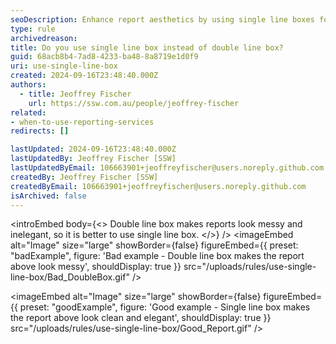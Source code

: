 ```yaml
---
seoDescription: Enhance report aesthetics by using single line boxes for a cleaner, more elegant appearance.
type: rule
archivedreason:
title: Do you use single line box instead of double line box?
guid: 68acb8b4-7ad8-4233-ba48-8a8719e1d0f9
uri: use-single-line-box
created: 2024-09-16T23:48:40.000Z
authors:
  - title: Jeoffrey Fischer
    url: https://ssw.com.au/people/jeoffrey-fischer
related:
- when-to-use-reporting-services
redirects: []

lastUpdated: 2024-09-16T23:48:40.000Z
lastUpdatedBy: Jeoffrey Fischer [SSW]
lastUpdatedByEmail: 106663901+jeoffreyfischer@users.noreply.github.com
createdBy: Jeoffrey Fischer [SSW]
createdByEmail: 106663901+jeoffreyfischer@users.noreply.github.com
isArchived: false
---
```


<introEmbed
  body={<>
Double line box makes reports look messy and inelegant, so it is better to use single line box.
  </>}
/>
<imageEmbed
  alt="Image"
  size="large"
  showBorder={false}
  figureEmbed={{
    preset: "badExample",
    figure: 'Bad example - Double line box makes the report above look messy',
    shouldDisplay: true
  }}
  src="/uploads/rules/use-single-line-box/Bad_DoubleBox.gif"
/>

<imageEmbed
  alt="Image"
  size="large"
  showBorder={false}
  figureEmbed={{
    preset: "goodExample",
    figure: 'Good example - Single line box makes the report above look clean and elegant',
    shouldDisplay: true
  }}
  src="/uploads/rules/use-single-line-box/Good_Report.gif"
/>
